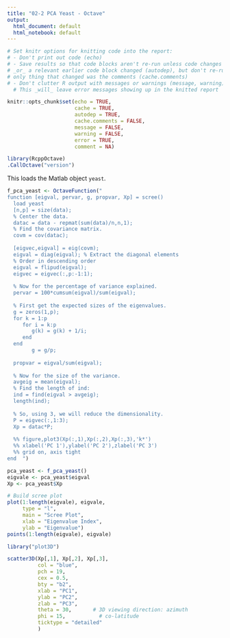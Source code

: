 ```yaml
---
title: "02-2 PCA Yeast - Octave"
output:
  html_document: default
  html_notebook: default
---
```


```r
# Set knitr options for knitting code into the report:
# - Don't print out code (echo)
# - Save results so that code blocks aren't re-run unless code changes (cache),
# _or_ a relevant earlier code block changed (autodep), but don't re-run if the
# only thing that changed was the comments (cache.comments)
# - Don't clutter R output with messages or warnings (message, warning)
  # This _will_ leave error messages showing up in the knitted report

knitr::opts_chunk$set(echo = TRUE, 
                      cache = TRUE,
                      autodep = TRUE,
                      cache.comments = FALSE,
                      message = FALSE,
                      warning = FALSE,
                      error = TRUE,
                      comment = NA)
```

```r
library(RcppOctave)
.CallOctave("version")
```

This loads the Matlab object `yeast`.
```r
f_pca_yeast <- OctaveFunction("
function [eigval, pervar, g, propvar, Xp] = scree()
  load yeast
  [n,p] = size(data);
  % Center the data.
  datac = data - repmat(sum(data)/n,n,1); 
  % Find the covariance matrix.
  covm = cov(datac);
  
  [eigvec,eigval] = eig(covm);
  eigval = diag(eigval); % Extract the diagonal elements
  % Order in descending order
  eigval = flipud(eigval);
  eigvec = eigvec(:,p:-1:1);
  
  % Now for the percentage of variance explained.
  pervar = 100*cumsum(eigval)/sum(eigval);
  
  % First get the expected sizes of the eigenvalues.
  g = zeros(1,p);
  for k = 1:p
     for i = k:p
        g(k) = g(k) + 1/i;
     end
  end
        g = g/p;
  
  propvar = eigval/sum(eigval);
  
  % Now for the size of the variance.
  avgeig = mean(eigval);
  % Find the length of ind:
  ind = find(eigval > avgeig);
  length(ind);
  
  % So, using 3, we will reduce the dimensionality.
  P = eigvec(:,1:3);
  Xp = datac*P;
  
  %% figure,plot3(Xp(:,1),Xp(:,2),Xp(:,3),'k*')
  %% xlabel('PC 1'),ylabel('PC 2'),zlabel('PC 3')
  %% grid on, axis tight
end  ")

```


```r
pca_yeast <- f_pca_yeast()
eigvale <- pca_yeast$eigval
Xp <- pca_yeast$Xp
```

```r
# Build scree plot
plot(1:length(eigvale), eigvale, 
     type = "l", 
     main = "Scree Plot",
     xlab = "Eigenvalue Index",
     ylab = "Eigenvalue")
points(1:length(eigvale), eigvale)
```

```r
library("plot3D")

scatter3D(Xp[,1], Xp[,2], Xp[,3],
          col = "blue",
          pch = 19,
          cex = 0.5,
          bty = "b2",
          xlab = "PC1",
          ylab = "PC2",
          zlab = "PC3",
          theta = 30,       # 3D viewing direction: azimuth
          phi = 15,           # co-latitude
          ticktype = "detailed"
          )
```

